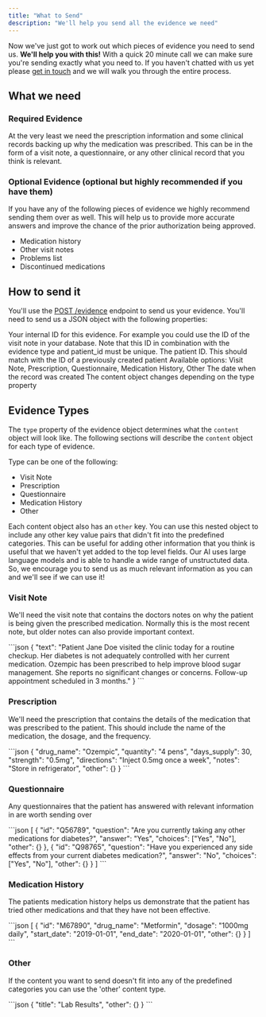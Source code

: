 ```yaml
---
title: "What to Send"
description: "We'll help you send all the evidence we need"
---
```


Now we've just got to work out which pieces of evidence you need to send us. **We'll help you with this!** With a quick 20 minute call we can make sure you're sending exactly what you need to. If you haven't chatted with us yet please [get in touch](mailto:support@develophealth.io) and we will walk you through the entire process.

## What we need

### Required Evidence

At the very least we need the prescription information and some clinical records backing up why the medication was prescribed. This can be in the form of a visit note, a questionnaire, or any other clinical record that you think is relevant.

### Optional Evidence (optional but highly recommended if you have them)

If you have any of the following pieces of evidence we highly recommend sending them over as well. This will help us to provide more accurate answers and improve the chance of the prior authorization being approved.

- Medication history
- Other visit notes
- Problems list
- Discontinued medications

## How to send it

You'll use the [POST /evidence](/api-reference/evidence/post-evidence) endpoint to send us your evidence. You'll need to send us a JSON object with the following properties:

<Accordion title="Evidence Request Body">
  <ParamField body="id" type="string" required>
    Your internal ID for this evidence. For example you could use the ID of the
    visit note in your database. Note that this ID in combination with the
    evidence type and patient_id must be unique.
  </ParamField>
  <ParamField body="patient_id" type="string" required>
    The patient ID. This should match with the ID of a previously created
    patient
  </ParamField>
  <ParamField body="type" type="string" required>
    Available options: Visit Note, Prescription, Questionnaire, Medication
    History, Other
  </ParamField>
  <ParamField body="date_created" type="string" required>
    The date when the record was created
  </ParamField>
  <ParamField body="content" type="object" required>
    The content object changes depending on the type property
  </ParamField>
</Accordion>

## Evidence Types

The `type` property of the evidence object determines what the `content` object will look like. The following sections will describe the `content` object for each type of evidence.

Type can be one of the following:

- Visit Note
- Prescription
- Questionnaire
- Medication History
- Other

Each content object also has an `other` key. You can use this nested object to include any other key value pairs that didn't fit into the predefined categories. This can be useful for adding other information that you think is useful that we haven't yet added to the top level fields. Our AI uses large language models and is able to handle a wide range of unstructuted data. So, we encourage you to send us as much relevant information as you can and we'll see if we can use it!

### Visit Note

We'll need the visit note that contains the doctors notes on why the patient is being given the prescribed medication. Normally this is the most recent note, but older notes can also provide important context.

<Accordion title="Example Visit Note">
```json
{
  "text": "Patient Jane Doe visited the clinic today for a routine checkup. Her diabetes is not adequately controlled with her current medication. Ozempic has been prescribed to help improve blood sugar management. She reports no significant changes or concerns. Follow-up appointment scheduled in 3 months."
}
```
</Accordion>

### Prescription

We'll need the prescription that contains the details of the medication that was prescribed to the patient. This should include the name of the medication, the dosage, and the frequency.

<Accordion title="Example Prescription">
```json
{
  "drug_name": "Ozempic",
  "quantity": "4 pens",
  "days_supply": 30,
  "strength": "0.5mg",
  "directions": "Inject 0.5mg once a week",
  "notes": "Store in refrigerator",
  "other": {}
}
```
</Accordion>

### Questionnaire

Any questionnaires that the patient has answered with relevant information in are worth sending over

<Accordion title="Example Questionnaire">
```json
[
  {
    "id": "Q56789",
    "question": "Are you currently taking any other medications for diabetes?",
    "answer": "Yes",
    "choices": ["Yes", "No"],
    "other": {}
  },
  {
    "id": "Q98765",
    "question": "Have you experienced any side effects from your current diabetes medication?",
    "answer": "No",
    "choices": ["Yes", "No"],
    "other": {}
  }
]
```
</Accordion>

### Medication History

The patients medication history helps us demonstrate that the patient has tried other medications and that they have not been effective.

<Accordion title="Example Medication History">
```json
[
  {
    "id": "M67890",
    "drug_name": "Metformin",
    "dosage": "1000mg daily",
    "start_date": "2019-01-01",
    "end_date": "2020-01-01",
    "other": {}
  }
]
```
</Accordion>

### Other

If the content you want to send doesn't fit into any of the predefined categories you can use the 'other' content type.

<Accordion title="Example Other Content">
```json
  {
    "title": "Lab Results",
    "other": {}
  }
```
</Accordion>
